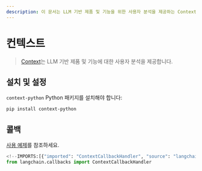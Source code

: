 ```yaml
---
description: 이 문서는 LLM 기반 제품 및 기능을 위한 사용자 분석을 제공하는 Context의 설치 및 설정 방법을 안내합니다.
---
```


# 컨텍스트

> [Context](https://context.ai/)는 LLM 기반 제품 및 기능에 대한 사용자 분석을 제공합니다.

## 설치 및 설정

`context-python` Python 패키지를 설치해야 합니다:

```bash
pip install context-python
```


## 콜백

[사용 예제](/docs/integrations/callbacks/context)를 참조하세요.

```python
<!--IMPORTS:[{"imported": "ContextCallbackHandler", "source": "langchain.callbacks", "docs": "https://api.python.langchain.com/en/latest/callbacks/langchain_community.callbacks.context_callback.ContextCallbackHandler.html", "title": "Context"}]-->
from langchain.callbacks import ContextCallbackHandler
```